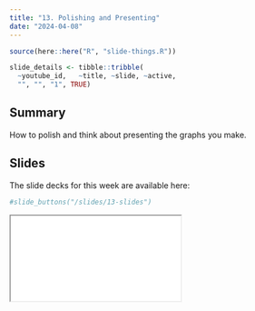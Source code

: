 ```yaml
---
title: "13. Polishing and Presenting"
date: "2024-04-08"
---
```


```r
source(here::here("R", "slide-things.R"))

slide_details <- tibble::tribble(
  ~youtube_id,   ~title, ~slide, ~active,
  "", "", "1", TRUE)

```

## Summary

How to polish and think about presenting the graphs you make.


## Slides

The slide decks for this week are available here: 

```r
#slide_buttons("/slides/13-slides")
```

<div>
```{=html}
<iframe class="slide-deck" src="/slides/13-slides.html"></iframe>
```
</div>



